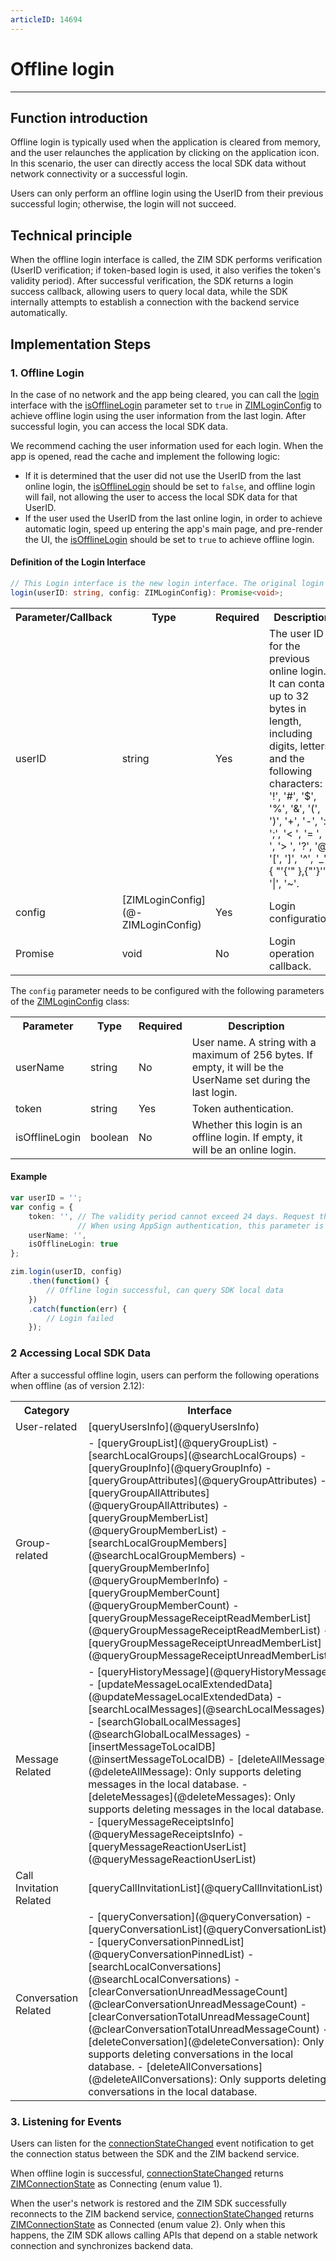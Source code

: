 ```yaml
---
articleID: 14694
---
```


# Offline login

- - -
## Function introduction

Offline login is typically used when the application is cleared from memory, and the user relaunches the application by clicking on the application icon. In this scenario, the user can directly access the local SDK data without network connectivity or a successful login.

<Note title="Note">

Users can only perform an offline login using the UserID from their previous successful login; otherwise, the login will not succeed.
</Note>

## Technical principle

When the offline login interface is called, the ZIM SDK performs verification (UserID verification; if token-based login is used, it also verifies the token's validity period). After successful verification, the SDK returns a login success callback, allowing users to query local data, while the SDK internally attempts to establish a connection with the backend service automatically.

## Implementation Steps

### 1. Offline Login

In the case of no network and the app being cleared, you can call the [login](@login__2) interface with the [isOfflineLogin](@isOfflineLogin) parameter set to `true` in [ZIMLoginConfig](@-ZIMLoginConfig) to achieve offline login using the user information from the last login. After successful login, you can access the local SDK data.

<Note title="Note">

We recommend caching the user information used for each login. When the app is opened, read the cache and implement the following logic:
- If it is determined that the user did not use the UserID from the last online login, the [isOfflineLogin](@isOfflineLogin) should be set to `false`, and offline login will fail, not allowing the user to access the local SDK data for that UserID.
- If the user used the UserID from the last online login, in order to achieve automatic login, speed up entering the app's main page, and pre-render the UI, the [isOfflineLogin](@isOfflineLogin) should be set to `true` to achieve offline login.
</Note>

#### Definition of the Login Interface

```TypeScript
// This Login interface is the new login interface. The original login interface has been deprecated since version 2.13.0 and is no longer maintained.
login(userID: string, config: ZIMLoginConfig): Promise<void>;
```

<table>

<tbody><tr>
<th>Parameter/Callback</th>
<th>Type</th>
<th>Required</th>
<th>Description</th>
</tr>
<tr>
<td>userID</td>
<td>string</td>
<td>Yes</td>
<td>The user ID for the previous online login. It can contain up to 32 bytes in length, including digits, letters, and the following characters: &apos;!&apos;, &apos;#&apos;, &apos;$&apos;, &apos;%&apos;, &apos;&amp;&apos;, &apos;(&apos;, &apos;)&apos;, &apos;+&apos;, &apos;-&apos;, &apos;:&apos;, &apos;;&apos;, &apos;< &apos;, &apos;= &apos;, &apos;. &apos;, &apos;> &apos;, &apos;?&apos;, &apos;@&apos;, &apos;[&apos;, &apos;]&apos;, &apos;^&apos;, &apos;_&apos;, { "'{'" },{"'}'"} &apos;|&apos;, &apos;~&apos;.</td>
</tr>
<tr>
<td>config</td>
<td>[ZIMLoginConfig](@-ZIMLoginConfig)</td>
<td>Yes</td>
<td>Login configuration.</td>
</tr>
<tr>
<td>Promise</td>
<td>void</td>
<td>No</td>
<td>Login operation callback.</td>
</tr>
</tbody></table>

The `config` parameter needs to be configured with the following parameters of the [ZIMLoginConfig](@-ZIMLoginConfig) class:

<table>

<tbody><tr>
<th>Parameter</th>
<th>Type</th>
<th>Required</th>
<th>Description</th>
</tr>
<tr>
<td>userName</td>
<td>string</td>
<td>No</td>
<td>User name. A string with a maximum of 256 bytes. If empty, it will be the UserName set during the last login.</td>
</tr>
<tr>
<td>token</td>
<td>string</td>
<td>Yes</td>
<td>Token authentication.</td>
</tr>
<tr>
<td>isOfflineLogin</td>
<td>boolean</td>
<td>No</td>
<td>Whether this login is an offline login. If empty, it will be an online login.</td>
</tr>
</tbody></table>

#### Example

```typescript
var userID = '';
var config = {
    token: '', // The validity period cannot exceed 24 days. Request the developer server to obtain it.
               // When using AppSign authentication, this parameter is not required.
    userName: '',
    isOfflineLogin: true
};

zim.login(userID, config)
    .then(function() {
        // Offline login successful, can query SDK local data
    })
    .catch(function(err) {
        // Login failed
    });
```

### 2 Accessing Local SDK Data

After a successful offline login, users can perform the following operations when offline (as of version 2.12):

<table>
<tbody><tr>
<th>Category</th>
<th>Interface</th>
</tr>
<tr>
<td>User-related</td>
<td>[queryUsersInfo](@queryUsersInfo)</td>
</tr>
<tr>
<td>Group-related</td>
<td>
- [queryGroupList](@queryGroupList) 
- [searchLocalGroups](@searchLocalGroups)
- [queryGroupInfo](@queryGroupInfo)
- [queryGroupAttributes](@queryGroupAttributes)
- [queryGroupAllAttributes](@queryGroupAllAttributes)
- [queryGroupMemberList](@queryGroupMemberList)
- [searchLocalGroupMembers](@searchLocalGroupMembers)
- [queryGroupMemberInfo](@queryGroupMemberInfo)
- [queryGroupMemberCount](@queryGroupMemberCount)
- [queryGroupMessageReceiptReadMemberList](@queryGroupMessageReceiptReadMemberList)
- [queryGroupMessageReceiptUnreadMemberList](@queryGroupMessageReceiptUnreadMemberList)
</td>
</tr>
<tr>
<td>Message Related</td>
<td>
- [queryHistoryMessage](@queryHistoryMessage)
- [updateMessageLocalExtendedData](@updateMessageLocalExtendedData)
- [searchLocalMessages](@searchLocalMessages)
- [searchGlobalLocalMessages](@searchGlobalLocalMessages)
- [insertMessageToLocalDB](@insertMessageToLocalDB)
- [deleteAllMessage](@deleteAllMessage): Only supports deleting messages in the local database.
- [deleteMessages](@deleteMessages): Only supports deleting messages in the local database.
- [queryMessageReceiptsInfo](@queryMessageReceiptsInfo)
- [queryMessageReactionUserList](@queryMessageReactionUserList)
</td>
</tr>
<tr>
<td>Call Invitation Related</td>
<td>[queryCallInvitationList](@queryCallInvitationList)</td>
</tr>
<tr>
<td>Conversation Related</td>
<td>
- [queryConversation](@queryConversation)
- [queryConversationList](@queryConversationList)
- [queryConversationPinnedList](@queryConversationPinnedList)
- [searchLocalConversations](@searchLocalConversations)
- [clearConversationUnreadMessageCount](@clearConversationUnreadMessageCount)
- [clearConversationTotalUnreadMessageCount](@clearConversationTotalUnreadMessageCount)
- [deleteConversation](@deleteConversation): Only supports deleting conversations in the local database.
- [deleteAllConversations](@deleteAllConversations): Only supports deleting conversations in the local database.
</td>
</tr>
</tbody></table>

### 3. Listening for Events

Users can listen for the [connectionStateChanged](@connectionStateChanged) event notification to get the connection status between the SDK and the ZIM backend service.

When offline login is successful, [connectionStateChanged](@connectionStateChanged) returns [ZIMConnectionState](@-ZIMConnectionState) as Connecting (enum value 1).

When the user's network is restored and the ZIM SDK successfully reconnects to the ZIM backend service, [connectionStateChanged](@connectionStateChanged) returns [ZIMConnectionState](@-ZIMConnectionState) as Connected (enum value 2). Only when this happens, the ZIM SDK allows calling APIs that depend on a stable network connection and synchronizes backend data.
